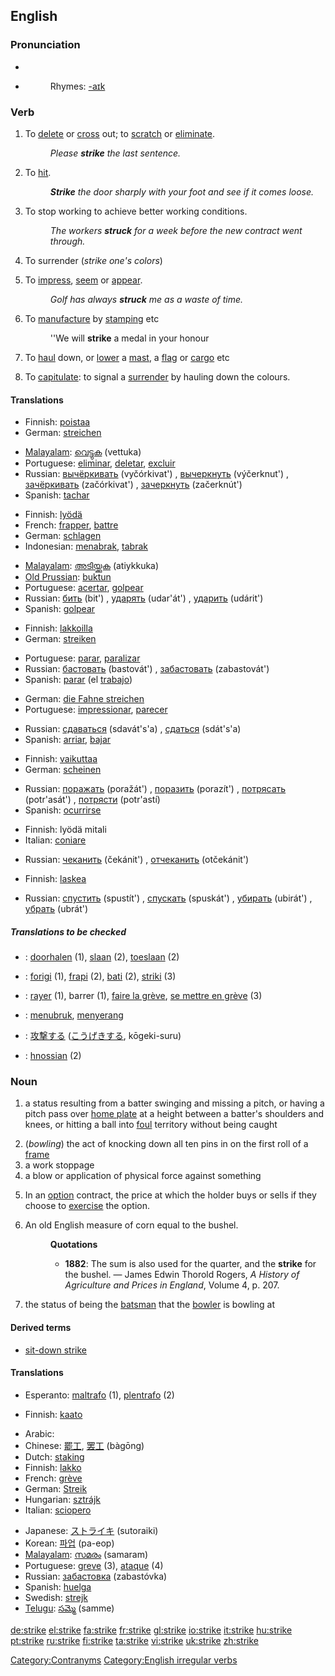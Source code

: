 ==English==

===Pronunciation===
*{{IPA|/stɻaɪk/}}
*{{audio|en-us-strike.ogg|Audio (US)}}
*:Rhymes: [[Rhymes:English:-aɪk|-aɪk]]

===Verb===
{{en-verb|strikes|striking|struck|'''[[struck]]''' or '''[[stricken]]'''}}

# To [[delete]] or [[cross]] out; to [[scratch]] or [[eliminate]].
#:''Please '''strike''' the last sentence.''
# To [[hit]].
#:'''''Strike''' the door sharply with your foot and see if it comes loose.''
# To stop working to achieve better working conditions.
#:''The workers '''struck''' for a week before the new contract went through.''
# {{obsolete}} To surrender (''strike one's colors'')
# To [[impress]], [[seem]] or [[appear]].
#:''Golf has always '''struck''' me as a waste of time.''
# To [[manufacture]] by [[stamping]] etc
#:''We will '''strike''' a medal in your honour
# {{nautical}} To [[haul]] down, or [[lower]] a [[mast]], a [[flag]] or [[cargo]] etc
# {{nautical}} To [[capitulate]]: to signal a [[surrender]] by hauling down the colours.

====Translations====
{{trans-top|to delete}}
*Finnish: [[poistaa]]
*German: [[streichen]]
{{trans-mid}}
*[[Malayalam]]: [[വെട്ടുക]] (vettuka)
*Portuguese: [[eliminar]], [[deletar]], [[excluir]]
*Russian: [[вычёркивать]] (vyčórkivat') {{impf}}, [[вычеркнуть]] (výčerknut') {{pf}}, [[зачёркивать]] (začórkivat') {{impf}}, [[зачеркнуть]] (začerknút') {{pf}}
*Spanish: [[tachar]]
{{trans-bottom}}

{{trans-top|to hit}}
*Finnish: [[lyödä]]
*French: [[frapper]], [[battre]]
*German: [[schlagen]]
*Indonesian: [[menabrak]], [[tabrak]]
{{trans-mid}}
*[[Malayalam]]: [[അടിയ്ക്കുക]] (atiykkuka)
*[[Old Prussian]]: [[buktun]]
*Portuguese: [[acertar]], [[golpear]]
*Russian: [[бить]] (bit') {{impf}}, [[ударять]] (udar'át') {{impf}}, [[ударить]] (udárit') {{pf}}
*Spanish: [[golpear]]
{{trans-bottom}}

{{trans-top|to stop working to achieve better working conditions}}
*Finnish: [[lakkoilla]]
*German: [[streiken]]
{{trans-mid}}
*Portuguese: [[parar]], [[paralizar]]
*Russian: [[бастовать]] (bastovát') {{impf}}, [[забастовать]] (zabastovát') {{pf}}
*Spanish: [[parar]] (el [[trabajo]]) {{pf}}
{{trans-bottom}}

{{trans-top|to surrender}}
*German: [[die Fahne streichen]]
*Portuguese: [[impressionar]], [[parecer]]
{{trans-mid}}
*Russian: [[сдаваться]] (sdavát's'a) {{impf}}, [[сдаться]] (sdát's'a) {{pf}}
*Spanish: [[arriar]], [[bajar]]
{{trans-bottom}}

{{trans-top|to impress, to seem}}
*Finnish: [[vaikuttaa]]
*German: [[scheinen]]
{{trans-mid}}
*Russian: [[поражать]] (poražát') {{impf}}, [[поразить]] (porazít') {{pf}}, [[потрясать]] (potr'asát') {{impf}},  [[потрясти]] (potr'astí) {{pf}}
*Spanish: [[ocurrirse]]
{{trans-bottom}}

{{trans-top|to make a medal etc}}
*Finnish: lyödä mitali
*Italian: [[coniare]]
{{trans-mid}}
*Russian: [[чеканить]] (čekánit') {{impf}}, [[отчеканить]] (otčekánit') {{pf}}
{{trans-mid}}

{{trans-bottom}}

{{trans-top|nautical}}
*Finnish: [[laskea]]
{{trans-mid}}
*Russian: [[спустить]] (spustít') {{impf}}, [[спускать]] (spuskát') {{pf}}, [[убирать]] (ubirát') {{impf}}, [[убрать]] (ubrát') {{pf}}
{{trans-bottom}}

=====Translations to be checked=====
{{rfc-trans}}
*{{ttbc|Dutch}}: [[doorhalen]] (1), [[slaan]] (2), [[toeslaan]] (2)
*{{ttbc|Esperanto}}: [[forigi]] (1), [[frapi]] (2), [[bati]] (2), [[striki]] (3)
*{{ttbc|French}}: [[rayer]] (1), barrer (1), [[faire la grève]], [[se mettre en grève]] (3)
*{{ttbc|Indonesian}}: [[tubruk|menubruk]], [[serang|menyerang]]
*{{ttbc|Japanese}}: [[攻撃]]する ([[こうげき]]する, kōgeki-suru)
*{{ttbc|Old English}}: [[hnossian]] (2)

===Noun===
{{en-noun}}

# {{baseball}} a status resulting from a batter swinging and missing a pitch, or having a pitch pass over [[home plate]] at a height between a batter's shoulders and knees, or hitting a ball into [[foul]] territory without being caught
# (''bowling'') the act of knocking down all ten pins in on the first roll of a [[frame]]
# a work stoppage
# a blow or application of physical force against something
# {{finance}} In an [[option]] contract, the price at which the holder buys or sells if they choose to [[exercise]] the option.
# An old English measure of corn equal to the bushel.
#:'''Quotations'''
#:*'''1882''': The sum is also used for the quarter, and the '''strike''' for the bushel. &mdash; James Edwin Thorold Rogers, ''A History of Agriculture and Prices in England'', Volume 4, p. 207.
# {{cricket}} the status of being the [[batsman]] that the [[bowler]] is bowling at

====Derived terms====
*[[sit-down strike]]

====Translations====
*Esperanto: [[maltrafo]] (1), [[plentrafo]] (2)

{{trans-top|in bowling}}
*Finnish: [[kaato]]
{{trans-bottom}}

{{trans-top|work stoppage}}
*Arabic: {{ARchar|[[اضراب]]}} {{unicode|(’iɖrá:b)}}
*Chinese: [[罷工]], [[罢工]] (bàgōng)
*Dutch: [[staking]]
*Finnish: [[lakko]]
*French: [[grève]] {{f}}
*German: [[Streik]] {{m}}
*Hungarian: [[sztrájk]]
*Italian: [[sciopero]]
{{trans-mid}}
*Japanese: [[ストライキ]] (sutoraiki)
*Korean: [[파업]] (pa-eop)
*[[Malayalam]]: [[സമരം]] (samaram)
*Portuguese: [[greve]] {{f}} (3), [[ataque]] {{m}} (4)
*Russian: [[забастовка]] (zabastóvka) {{f}}
*Spanish: [[huelga]] {{f}}
*Swedish: [[strejk]]
*[[Telugu]]: [[సమ్మె]] (samme)
{{trans-bottom}}

[[Category:Contranyms]]
[[Category:English irregular verbs]]

[[de:strike]]
[[el:strike]]
[[fa:strike]]
[[fr:strike]]
[[gl:strike]]
[[io:strike]]
[[it:strike]]
[[hu:strike]]
[[pt:strike]]
[[ru:strike]]
[[fi:strike]]
[[ta:strike]]
[[vi:strike]]
[[uk:strike]]
[[zh:strike]]